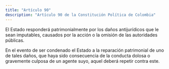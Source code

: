 ```yaml
---
title: "Artículo 90"
description: "Artículo 90 de la Constitución Política de Colombia"
---
```


El Estado responderá patrimonialmente por los daños antijurídicos que le sean imputables, causados por la acción o la omisión de las autoridades públicas.

En el evento de ser condenado el Estado a la reparación patrimonial de uno de tales daños, que haya sido consecuencia de la conducta dolosa o gravemente culposa de un agente suyo, aquel deberá repetir contra este.
